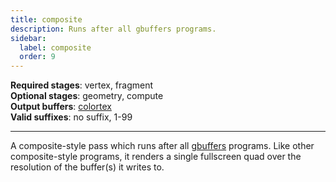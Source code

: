 ```yaml
---
title: composite
description: Runs after all gbuffers programs.
sidebar:
  label: composite
  order: 9
---
```


**Required stages**: vertex, fragment  
**Optional stages**: geometry, compute  
**Output buffers**: [colortex](/current/reference/buffers/colortex/)  
**Valid suffixes**: no suffix, 1-99

-------------------------------------------------

A composite-style pass which runs after all [gbuffers](/current/reference/programs/gbuffers/) programs. Like other composite-style programs, it renders a single fullscreen quad over the resolution of the buffer(s) it writes to.